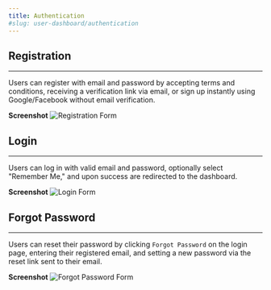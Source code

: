 ```yaml
---
title: Authentication
#slug: user-dashboard/authentication
---
```


## Registration
---
Users can register with email and password by accepting terms and conditions, receiving a verification link via email, or sign up instantly using Google/Facebook without email verification.

**Screenshot**
![Registration Form](/images/Authentication/registration.png)

## Login
---
Users can log in with valid email and password, optionally select "Remember Me," and upon success are redirected to the dashboard.

**Screenshot**
![Login Form](/images/Authentication/login.png)

## Forgot Password
---
Users can reset their password by clicking `Forgot Password` on the login page, entering their registered email, and setting a new password via the reset link sent to their email.

**Screenshot**
![Forgot Password Form](/images/Authentication/forgot-password.png)